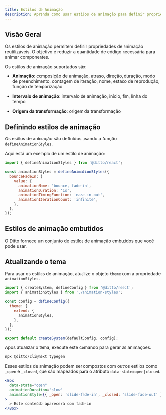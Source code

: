 ```yaml
---
title: Estilos de Animação
description: Aprenda como usar estilos de animação para definir propriedades de movimento reutilizáveis.
---
```


## Visão Geral

Os estilos de animação permitem definir propriedades de animação reutilizáveis. O objetivo é reduzir a quantidade de código necessária para animar componentes.

Os estilos de animação suportados são:

- **Animação**: composição de animação, atraso, direção, duração, modo de preenchimento, contagem de iteração, nome, estado de reprodução, função de temporização

- **Intervalo de animação**: intervalo de animação, início, fim, linha do tempo

- **Origem da transformação**: origem da transformação

## Definindo estilos de animação

Os estilos de animação são definidos usando a função `defineAnimationStyles`.

Aqui está um exemplo de um estilo de animação:

```js
import { defineAnimationStyles } from '@ditto/react';

const animationStyles = defineAnimationStyles({
  bounceFadeIn: {
    value: {
      animationName: 'bounce, fade-in',
      animationDuration: '1s',
      animationTimingFunction: 'ease-in-out',
      animationIterationCount: 'infinite',
    },
  },
});
```

## Estilos de animação embutidos

O Ditto fornece um conjunto de estilos de animação embutidos que você pode usar.

<ExamplePreview name="tokens/animation-style" />

## Atualizando o tema

Para usar os estilos de animação, atualize o objeto `theme` com a propriedade `animationStyles`.

```jsx
import { createSystem, defineConfig } from '@ditto/react';
import { animationStyles } from './animation-styles';

const config = defineConfig({
  theme: {
    extend: {
      animationStyles,
    },
  },
});

export default createSystem(defaultConfig, config);
```

Após atualizar o tema, execute este comando para gerar as animações.

```bash
npx @ditto/cli@next typegen
```

Esses estilos de animação podem ser compostos com outros estilos como `_open` e `_closed`, que são mapeados para o atributo `data-state=open|closed`.

```jsx
<Box
  data-state="open"
  animationDuration="slow"
  animationStyle={{ _open: 'slide-fade-in', _closed: 'slide-fade-out' }}
>
  > Este conteúdo aparecerá com fade-in
</Box>
```
